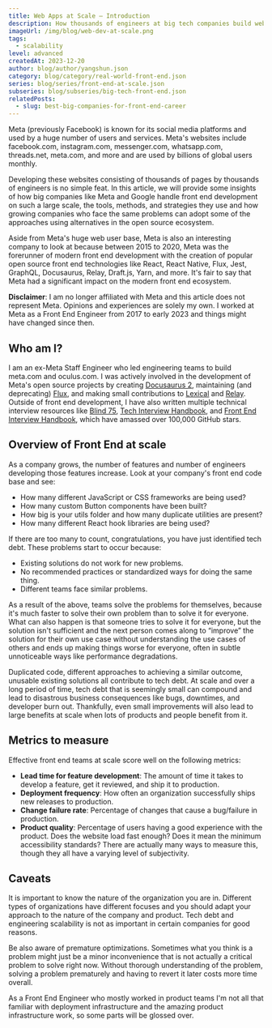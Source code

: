 ```yaml
---
title: Web Apps at Scale – Introduction
description: How thousands of engineers at big tech companies build web apps.
imageUrl: /img/blog/web-dev-at-scale.png
tags:
  - scalability
level: advanced
createdAt: 2023-12-20
author: blog/author/yangshun.json
category: blog/category/real-world-front-end.json
series: blog/series/front-end-at-scale.json
subseries: blog/subseries/big-tech-front-end.json
relatedPosts:
  - slug: best-big-companies-for-front-end-career
---
```


Meta (previously Facebook) is known for its social media platforms and used by a huge number of users and services. Meta's websites include facebook.com, instagram.com, messenger.com, whatsapp.com, threads.net, meta.com, and more and are used by billions of global users monthly.

Developing these websites consisting of thousands of pages by thousands of engineers is no simple feat. In this article, we will provide some insights of how big companies like Meta and Google handle front end development on such a large scale, the tools, methods, and strategies they use and how growing companies who face the same problems can adopt some of the approaches using alternatives in the open source ecosystem.

Aside from Meta's huge web user base, Meta is also an interesting company to look at because between 2015 to 2020, Meta was the forerunner of modern front end development with the creation of popular open source front end technologies like React, React Native, Flux, Jest, GraphQL, Docusaurus, Relay, Draft.js, Yarn, and more. It's fair to say that Meta had a significant impact on the modern front end ecosystem.

**Disclaimer**: I am no longer affiliated with Meta and this article does not represent Meta. Opinions and experiences are solely my own. I worked at Meta as a Front End Engineer from 2017 to early 2023 and things might have changed since then.

## Who am I?

I am an ex-Meta Staff Engineer who led engineering teams to build meta.com and oculus.com. I was actively involved in the development of Meta's open source projects by creating [Docusaurus 2](https://docusaurus.io/), maintaining (and deprecating) [Flux](https://github.com/facebookarchive/flux), and making small contributions to [Lexical](https://lexical.dev/) and [Relay](https://relay.dev/). Outside of front end development, I have also written multiple technical interview resources like [Blind 75](https://leetcode.com/discuss/general-discussion/460599/blind-75-leetcode-questions), [Tech Interview Handbook](https://www.techinterviewhandbook.org/), and [Front End Interview Handbook](https://www.frontendinterviewhandbook.com/), which have amassed over 100,000 GitHub stars.

## Overview of Front End at scale

As a company grows, the number of features and number of engineers developing those features increase. Look at your company's front end code base and see:

- How many different JavaScript or CSS frameworks are being used?
- How many custom Button components have been built?
- How big is your utils folder and how many duplicate utilities are present?
- How many different React hook libraries are being used?

If there are too many to count, congratulations, you have just identified tech debt. These problems start to occur because:

- Existing solutions do not work for new problems.
- No recommended practices or standardized ways for doing the same thing.
- Different teams face similar problems.

As a result of the above, teams solve the problems for themselves, because it's much faster to solve their own problem than to solve it for everyone. What can also happen is that someone tries to solve it for everyone, but the solution isn't sufficient and the next person comes along to “improve” the solution for their own use case without understanding the use cases of others and ends up making things worse for everyone, often in subtle unnoticeable ways like performance degradations.

Duplicated code, different approaches to achieving a similar outcome, unusable existing solutions all contribute to tech debt. At scale and over a long period of time, tech debt that is seemingly small can compound and lead to disastrous business consequences like bugs, downtimes, and developer burn out. Thankfully, even small improvements will also lead to large benefits at scale when lots of products and people benefit from it.

## Metrics to measure

Effective front end teams at scale score well on the following metrics:

- **Lead time for feature development**: The amount of time it takes to develop a feature, get it reviewed, and ship it to production.
- **Deployment frequency**: How often an organization successfully ships new releases to production.
- **Change failure rate**: Percentage of changes that cause a bug/failure in production.
- **Product quality**: Percentage of users having a good experience with the product. Does the website load fast enough? Does it mean the minimum accessibility standards? There are actually many ways to measure this, though they all have a varying level of subjectivity.

## Caveats

It is important to know the nature of the organization you are in. Different types of organizations have different focuses and you should adapt your approach to the nature of the company and product. Tech debt and engineering scalability is not as important in certain companies for good reasons.

Be also aware of premature optimizations. Sometimes what you think is a problem might just be a minor inconvenience that is not actually a critical problem to solve right now. Without thorough understanding of the problem, solving a problem prematurely and having to revert it later costs more time overall.

As a Front End Engineer who mostly worked in product teams I'm not all that familiar with deployment infrastructure and the amazing product infrastructure work, so some parts will be glossed over.
